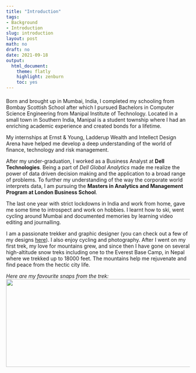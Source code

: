```yaml
---
title: "Introduction"
tags:
- Background
- Introduction
slug: introduction
layout: post
math: no
draft: no
date: 2021-09-18
output:
  html_document:
    theme: flatly
    highlight: zenburn
    toc: yes
---
```

#### 

Born and brought up in Mumbai, India, I completed my schooling from Bombay Scottish School after which I pursued Bachelors in Computer Science Engineering from Manipal Institute of Technology. Located in a small town in Southern India, Manipal is a student township where I had an enriching academic experience and created bonds for a lifetime. 

My internships at Ernst & Young, Ladderup Wealth and Intellect Design Arena have helped me develop a deep understanding of the world of finance, technology and risk management.

After my under-graduation, I worked as a Business Analyst at **Dell Technologies**. Being a part of *Dell Global Analytics* made me realize the power of data driven decision making and the application to a broad range of problems. To further my understanding of the way the corporate world interprets data, I am pursuing the **Masters in Analytics and Management Program at London Business School**.

The last one year with strict lockdowns in India and work from home, gave me some time to introspect and work on hobbies. I learnt how to ski, went cycling around Mumbai and documented memories by learning video editing and journalling. 

I am a passionate trekker and graphic designer (you can check out a few of my designs [here](https://www.behance.net/rainadoshi/projects)). I also enjoy cycling and photography. After I went on my first trek, my love for mountains grew, and since then I have gone on several high-altitude snow treks including one to the Everest Base Camp, in Nepal where we trekked up to 18000 feet. The mountains help me rejuvenate and find peace from the hectic city life. 

*Here are my favourite snaps from the trek:*
<img align="center" width="850" height="240" src="/images/trek.png">
